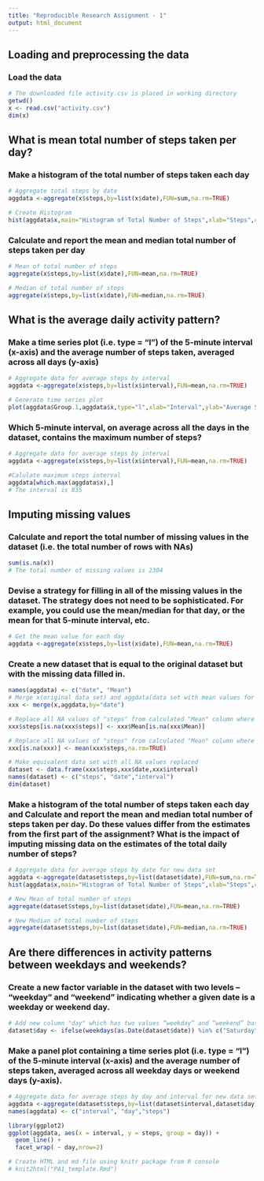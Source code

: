 ```yaml
---
title: "Reproducible Research Assignment - 1"
output: html_document
---
```


## Loading and preprocessing the data

### Load the data

```r
# The downloaded file activity.csv is placed in working directory
getwd()
x <- read.csv("activity.csv")
dim(x)
```

## What is mean total number of steps taken per day?

### Make a histogram of the total number of steps taken each day

```r
# Aggregate total steps by date
aggdata <-aggregate(x$steps,by=list(x$date),FUN=sum,na.rm=TRUE)

# Create Histogram 
hist(aggdata$x,main="Histogram of Total Number of Steps",xlab="Steps",col = "RED")
```

### Calculate and report the mean and median total number of steps taken per day

```r

# Mean of total number of steps
aggregate(x$steps,by=list(x$date),FUN=mean,na.rm=TRUE)

# Median of total number of steps
aggregate(x$steps,by=list(x$date),FUN=median,na.rm=TRUE)
```

## What is the average daily activity pattern?

### Make a time series plot (i.e. type = "l") of the 5-minute interval (x-axis) and the average number of steps taken, averaged across all days (y-axis)

```r
# Aggregate data for average steps by interval
aggdata <-aggregate(x$steps,by=list(x$interval),FUN=mean,na.rm=TRUE)

# Generate time series plot
plot(aggdata$Group.1,aggdata$x,type="l",xlab="Interval",ylab="Average Steps Taken")
```

### Which 5-minute interval, on average across all the days in the dataset, contains the maximum number of steps?
```r
# Aggregate data for average steps by interval
aggdata <-aggregate(x$steps,by=list(x$interval),FUN=mean,na.rm=TRUE)

#Calulate maximum steps interval 
aggdata[which.max(aggdata$x),]
# The interval is 835
```

## Imputing missing values

### Calculate and report the total number of missing values in the dataset (i.e. the total number of rows with NAs)

```r
sum(is.na(x))
# The total number of missing values is 2304
```

### Devise a strategy for filling in all of the missing values in the dataset. The strategy does not need to be sophisticated. For example, you could use the mean/median for that day, or the mean for that 5-minute interval, etc.

```r
# Get the mean value for each day
aggdata <-aggregate(x$steps,by=list(x$date),FUN=mean,na.rm=TRUE)
```

### Create a new dataset that is equal to the original dataset but with the missing data filled in.

```r
names(aggdata) <- c("date", "Mean")
# Merge x(original data set) and aggdata(data set with mean values for each day) to add a column Mean
xxx <- merge(x,aggdata,by="date")

# Replace all NA values of "steps" from calculated "Mean" column where "Mean" is NOT "NA"
xxx$steps[is.na(xxx$steps)] <- xxx$Mean[is.na(xxx$Mean)]

# Replace all NA values of "steps" from calculated "Mean" column where "Mean" is "NA" with overall mean values for those dates where all values are NA like "2012-10-01"
xxx[is.na(xxx)] <- mean(xxx$steps,na.rm=TRUE)

# Make equivalent data set with all NA values replaced
dataset <- data.frame(xxx$steps,xxx$date,xxx$interval)
names(dataset) <- c("steps", "date","interval")
dim(dataset)
```

### Make a histogram of the total number of steps taken each day and Calculate and report the mean and median total number of steps taken per day. Do these values differ from the estimates from the first part of the assignment? What is the impact of imputing missing data on the estimates of the total daily number of steps?

```r
# Aggregate data for average steps by date for new data set
aggdata <-aggregate(dataset$steps,by=list(dataset$date),FUN=sum,na.rm=TRUE)
hist(aggdata$x,main="Histogram of Total Number of Steps",xlab="Steps",col = "BLUE")

# New Mean of total number of steps 
aggregate(dataset$steps,by=list(dataset$date),FUN=mean,na.rm=TRUE)

# New Median of total number of steps
aggregate(dataset$steps,by=list(dataset$date),FUN=median,na.rm=TRUE)

```

## Are there differences in activity patterns between weekdays and weekends?

### Create a new factor variable in the dataset with two levels – “weekday” and “weekend” indicating whether a given date is a weekday or weekend day.

```r
# Add new column "day" which has two values “weekday” and “weekend” based on day of week
dataset$day <- ifelse(weekdays(as.Date(dataset$date)) %in% c("Saturday","Sunday"),"weekend", "weekday")
```

### Make a panel plot containing a time series plot (i.e. type = "l") of the 5-minute interval (x-axis) and the average number of steps taken, averaged across all weekday days or weekend days (y-axis).

```r
# Aggregate data for average steps by day and interval for new data set
aggdata <-aggregate(dataset$steps,by=list(dataset$interval,dataset$day),FUN=mean,na.rm=TRUE)
names(aggdata) <- c("interval", "day","steps")                    

library(ggplot2)
ggplot(aggdata, aes(x = interval, y = steps, group = day)) +
  geom_line() +
  facet_wrap( ~ day,nrow=2) 

# Create HTML and md file using knitr package from R console
# knit2html("PA1_template.Rmd")

```



